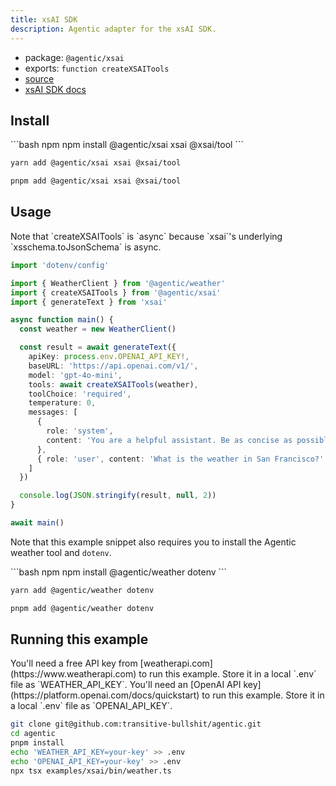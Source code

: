 ```yaml
---
title: xsAI SDK
description: Agentic adapter for the xsAI SDK.
---
```


- package: `@agentic/xsai`
- exports: `function createXSAITools`
- [source](https://github.com/transitive-bullshit/agentic/blob/main/packages/xsai/src/xsai.ts)
- [xsAI SDK docs](https://xsai.js.org)

## Install

<CodeGroup>
```bash npm
npm install @agentic/xsai xsai @xsai/tool
```

```bash yarn
yarn add @agentic/xsai xsai @xsai/tool
```

```bash pnpm
pnpm add @agentic/xsai xsai @xsai/tool
```

</CodeGroup>

## Usage

<Note>
  Note that `createXSAITools` is `async` because `xsai`'s underlying
  `xsschema.toJsonSchema` is async.
</Note>

```ts
import 'dotenv/config'

import { WeatherClient } from '@agentic/weather'
import { createXSAITools } from '@agentic/xsai'
import { generateText } from 'xsai'

async function main() {
  const weather = new WeatherClient()

  const result = await generateText({
    apiKey: process.env.OPENAI_API_KEY!,
    baseURL: 'https://api.openai.com/v1/',
    model: 'gpt-4o-mini',
    tools: await createXSAITools(weather),
    toolChoice: 'required',
    temperature: 0,
    messages: [
      {
        role: 'system',
        content: 'You are a helpful assistant. Be as concise as possible.'
      },
      { role: 'user', content: 'What is the weather in San Francisco?' }
    ]
  })

  console.log(JSON.stringify(result, null, 2))
}

await main()
```

Note that this example snippet also requires you to install the Agentic weather tool and `dotenv`.

<CodeGroup>
```bash npm
npm install @agentic/weather dotenv
```

```bash yarn
yarn add @agentic/weather dotenv
```

```bash pnpm
pnpm add @agentic/weather dotenv
```

</CodeGroup>

## Running this example

<Info>
  You'll need a free API key from [weatherapi.com](https://www.weatherapi.com)
  to run this example. Store it in a local `.env` file as `WEATHER_API_KEY`.
</Info>

<Info>
  You'll need an [OpenAI API key](https://platform.openai.com/docs/quickstart)
  to run this example. Store it in a local `.env` file as `OPENAI_API_KEY`.
</Info>

```sh
git clone git@github.com:transitive-bullshit/agentic.git
cd agentic
pnpm install
echo 'WEATHER_API_KEY=your-key' >> .env
echo 'OPENAI_API_KEY=your-key' >> .env
npx tsx examples/xsai/bin/weather.ts
```
